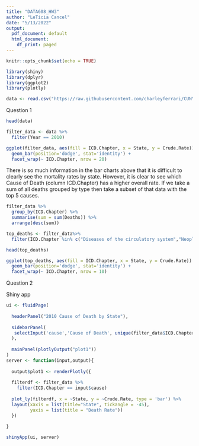 ```yaml
---
title: "DATA608_HW3"
author: "LeTicia Cancel"
date: "5/13/2022"
output:
  pdf_document: default
  html_document:
    df_print: paged
---
```


```r
knitr::opts_chunk$set(echo = TRUE)
```

```r
library(shiny)
library(dplyr)
library(ggplot2)
library(plotly)
```

```r
data <- read.csv("https://raw.githubusercontent.com/charleyferrari/CUNY_DATA_608/master/module3/data/cleaned-cdc-mortality-1999-2010-2.csv")
```

Question 1
```r
head(data)
```

```r
filter_data <- data %>%
  filter(Year == 2010)

ggplot(filter_data, aes(fill = ICD.Chapter, x = State, y = Crude.Rate)) +
  geom_bar(position='dodge', stat='identity') + 
  facet_wrap(~ ICD.Chapter, nrow = 20)
```

There is so much information in the bar charts above that it is difficult to clearly see the mortality rates by state. However, it is clear to see which Cause of Death (column ICD.Chapter) has a higher overall rate. If we take a sum of all deaths grouped by type then take a subset of that data with the top 5 causes. 
```r
filter_data %>%
  group_by(ICD.Chapter) %>%
  summarise(sum = sum(Deaths)) %>%
  arrange(desc(sum))

top_deaths <- filter_data%>%
  filter(ICD.Chapter %in% c("Diseases of the circulatory system","Neoplasms","Diseases of the respiratory system","External causes of morbidity and mortality","Diseases of the nervous system","Mental and behavioural disorders"))

head(top_deaths)

ggplot(top_deaths, aes(fill = ICD.Chapter, x = State, y = Crude.Rate)) +
  geom_bar(position='dodge', stat='identity') + 
  facet_wrap(~ ICD.Chapter, nrow = 10)
```



Question 2

Shiny app
```r
ui <- fluidPage(
  
  headerPanel("2010 Cause of Death by State"),
  
  sidebarPanel(
   selectInput('cause','Cause of Death', unique(filter_data$ICD.Chapter)) 
  ),
  
  mainPanel(plotlyOutput("plot1"))
)
server <- function(input,output){
  
  output$plot1 <- renderPlotly({
      
  filterdf <- filter_data %>% 
    filter(ICD.Chapter == input$cause)
  
  plot_ly(filterdf, x = ~State, y = ~Crude.Rate, type = 'bar') %>%
  layout(xaxis = list(title="State", tickangle = -45),
         yaxis = list(title = "Death Rate"))
  })
  
}

shinyApp(ui, server)

```

